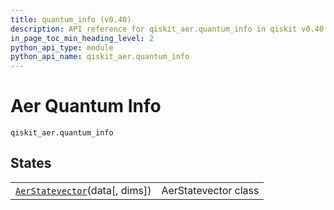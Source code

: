 ```yaml
---
title: quantum_info (v0.40)
description: API reference for qiskit_aer.quantum_info in qiskit v0.40
in_page_toc_min_heading_level: 2
python_api_type: module
python_api_name: qiskit_aer.quantum_info
---
```


<span id="module-qiskit_aer.quantum_info" />

<span id="aer-quantum-info-qiskit-aer-quantum-info" />

# Aer Quantum Info

`qiskit_aer.quantum_info`

## States

|                                                                                                                    |                      |
| ------------------------------------------------------------------------------------------------------------------ | -------------------- |
| [`AerStatevector`](qiskit_aer.quantum_info.AerStatevector "qiskit_aer.quantum_info.AerStatevector")(data\[, dims]) | AerStatevector class |


